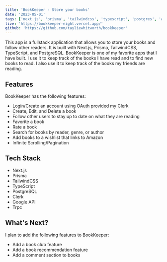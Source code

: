 ```yaml
---
title: 'BookKeeper - Store your books'
date: '2023-05-01'
tags: ['next.js', 'prisma', 'tailwindcss', 'typescript', 'postgres', 'api', 'fullstack']
live: 'https://bookkeeper-eight.vercel.app/'
github: 'https://github.com/tayliewhitworth/bookkeeper'
---
```


This app is a fullstack application that allows you to store your books and follow other readers. It is built with Next.js, Prisma, TailwindCSS, TypeScript, and PostgreSQL.
BookKeeper is one of my favorite apps that I have built. I use it to keep track of the books I have read and to find new books to read. I also use it to keep track of the books my friends are reading.

## Features
BookKeeper has the following features:
- Login/Create an account using OAuth provided my Clerk
- Create, Edit, and Delete a book
- Follow other users to stay up to date on what they are reading
- Favorite a book
- Rate a book
- Search for books by reader, genre, or author
- Add books to a wishlist that links to Amazon
- Infinite Scrolling/Pagination

## Tech Stack
- Next.js
- Prisma
- TailwindCSS
- TypeScript
- PostgreSQL
- Clerk
- Google API
- Trpc

## What's Next?
I plan to add the following features to BookKeeper:
- Add a book club feature
- Add a book recommendation feature
- Add a comment section to books
